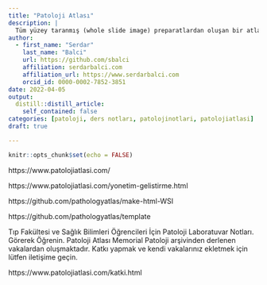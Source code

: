```yaml
---
title: "Patoloji Atlası"
description: |
  Tüm yüzey taranmış (whole slide image) preparatlardan oluşan bir atlas.
author:
  - first_name: "Serdar"
    last_name: "Balci"
    url: https://github.com/sbalci
    affiliation: serdarbalci.com
    affiliation_url: https://www.serdarbalci.com
    orcid_id: 0000-0002-7852-3851
date: 2022-04-05
output:
  distill::distill_article:
    self_contained: false
categories: [patoloji, ders notları, patolojinotlari, patolojiatlasi]
draft: true

---
```



```r
knitr::opts_chunk$set(echo = FALSE)
```


https://www.patolojiatlasi.com/

https://www.patolojiatlasi.com/yonetim-gelistirme.html

https://github.com/pathologyatlas/make-html-WSI

https://github.com/pathologyatlas/template



 Tıp Fakültesi ve Sağlık Bilimleri Öğrencileri İçin Patoloji Laboratuvar Notları. Görerek Öğrenin. Patoloji Atlası Memorial Patoloji arşivinden derlenen vakalardan oluşmaktadır. Katkı yapmak ve kendi vakalarınız ekletmek için lütfen iletişime geçin.

 https://www.patolojiatlasi.com/katki.html

 